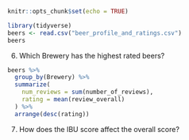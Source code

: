 
```r
knitr::opts_chunk$set(echo = TRUE)
```

```r
library(tidyverse)
beers <- read.csv("beer_profile_and_ratings.csv")
beers
```
6. Which Brewery has the highest rated beers?
```r
beers %>% 
  group_by(Brewery) %>% 
  summarize(
    num_reviews = sum(number_of_reviews),
    rating = mean(review_overall)
  ) %>%
  arrange(desc(rating))
```


7. How does the IBU score affect the overall score?
```r

```

